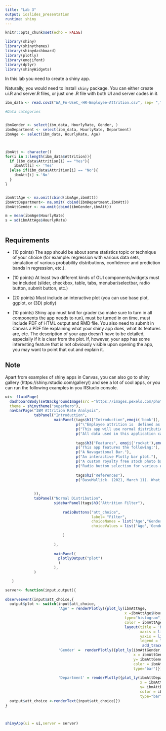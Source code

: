 ---
title: "Lab 3"
output: ioslides_presentation
runtime: shiny
---

```{r setup, include=FALSE}
knitr::opts_chunk$set(echo = FALSE)
```


```{r}
library(shiny)
library(shinythemes)
library(shinydashboard)
library(plotly)
library(emojifont)
library(dplyr)
library(shinyWidgets)
```
In this lab you need to create a shiny app. 

Naturally, you would need to install `shiny` package.  You can either create ui.R and server.R files, or just one .R file with both UI and server codes in
it.

```{r}
ibm_data <- read.csv2("WA_Fn-UseC_-HR-Employee-Attrition.csv", sep= ",")

#Data categories


ibmGender <- select(ibm_data, HourlyRate, Gender, )
ibmDepartment <- select(ibm_data, HourlyRate, Department)
ibmAge <- select(ibm_data, HourlyRate, Age)



ibmAtt <- character()
for(i in 1:length(ibm_data$Attrition)){
  if (ibm_data$Attrition[i] == "Yes"){
    ibmAtt[i] <- 'Yes'
  }else if(ibm_data$Attrition[i] == "No"){
    ibmAtt[i] <-'No'
  }
}


ibmAttAge <- na.omit(cbind(ibmAge,ibmAtt))
ibmAttDepartment<- na.omit( cbind(ibmDepartment,ibmAtt))
ibmAttGender <- na.omit(cbind(ibmGender,ibmAtt))

m = mean(ibmAge$HourlyRate)
s = sd(ibmAttAge$HourlyRate)



```

## Requirements

- (10 points) The app should be about some statistics topic or technique of your choice (for example: regression with various data sets, simulation of various probability distributions, confidence and prediction bands in regression, etc.).

- (10 points) At least two different kinds of GUI components/widgets must be included (slider, checkbox, table, tabs, menubar/selectbar, radio button, submit button, etc.)

- (20 points) Must include an interactive plot (you can use base plot, ggplot, or (3D) plotly)

- (10 points) Shiny app must knit for grader (so make sure to turn in all components the app needs to run), must be turned in on time, must include PDF of HTML output and RMD file.  You also need to submit in Canvas a PDF file explaining what your shiny app does, what its features are, etc. The description of your app doesn’t have to be detailed, especially if it is clear from the plot. If, however, your app has some interesting feature that is not obviously visible upon opening the app, you may want to point that out and explain it.

## Note

Apart from examples of shiny apps in Canvas, you can also go to shiny gallery (https://shiny.rstudio.com/gallery/) and see a lot of cool apps, or you can run the following examples in you RStudio console.
```{r}
ui<- fluidPage(
  dashboardBody(setBackgroundImage(src ="https://images.pexels.com/photos/735911/pexels-photo-735911.jpeg?auto=compress&cs=tinysrgb&w=1260&h=750&dpr=2" )),
  theme = shinytheme("superhero"),
  navbarPage("IBM Attrition Rate Analysis", 
             tabPanel("Introduction", 
                      mainPanel(tags$h1("Introduction",emoji('book')),
                                p("\"Employee attrition is  defined as the natural process by which employees leave the workforce.\"(BasuMallick, 2021). IBM has created a dataset to analyze employee attrition rates vs performance.  "),
                                p("This app will use normal distribution to display the correlation between employee attrition, age, gender, and department vs hourly rate."),
                                p("All data used in this application can be found here: https://www.kaggle.com/datasets/pavansubhasht/ibm-hr-analytics-attrition-dataset"),
                                
                                tags$h3("Features", emoji('rocket'),emoji('computer')),
                                p('This app features the following:'),
                                p("A Navagational Bar."),
                                p("An interactive Plotly bar plot."),
                                p("A custom royalty free stock photo background."),
                                p("Radio button selection for various graphical comparisons."),
                                
                                tags$h2("References"),
                                p("BasuMallick. (2021, March 11). What Is Employee Attrition? Definition, Attrition Rate, Factors, and Reduction Best Practices. Https://Www.Pexels.Com/Photo/Photo-of-Person-Typing-on-Computer-Keyboard-735911/. https://www.toolbox.com/hr/engagement-retention/articles/what-is-attrition-complete-guide/Photo of Person Typing on Computer Keyboard. (2017, October 15). [Photograph]. https://images.pexels.com/photos/735911/pexels-photo-735911.jpeg?auto=compress&cs=tinysrgb&w=1260&h=750&dpr=2")
                                
               
             )),
             tabPanel("Normal Distribution",
                      sidebarPanel(tags$h3("Attrition Filter"),
                       
                          radioButtons("att_choice",
                                       label= "Filter",
                                       choiceNames = list("Age","Gender","Department"),
                                       choiceValues = list('Age','Gender','Department')
                            
                          )
                        
                      ),
                      
                      mainPanel(
                        plotlyOutput("plot")
                        )  
                      ),
             )

   )


```

```{r}
server<- function(input,output){
  
observeEvent(input$att_choice,{
  output$plot <- switch(input$att_choice,
                        'Age' = renderPlotly({plot_ly(ibmAttAge, 
                                                      x =ibmAttAge$HourlyRate,
                                                      type="histogram", 
                                                      color = ibmAttAge$ibmAtt)%>%
                                                      layout(title = 'Normal Distribution', 
                                                             xaxis = list(title = 'Hourly Rate'), 
                                                             yaxis = list(title = 'Employee Age'), 
                                                             legend = list(title=list(text='<b> Attrition </b>')))%>%
                                                              add_trace(x = rnorm(ibmAttAge$HourlyRate, mean = m, sd = s))}),
                        'Gender' =  renderPlotly({plot_ly(ibmAttGender, 
                                                          x = ibmAttGender$Gender,
                                                          y= ibmAttGender$HourlyRate,
                                                          color = ibmAttGender$ibmAtt,
                                                          type="bar")}),
                        
                        'Department' = renderPlotly({plot_ly(ibmAttDepartment, 
                                                             x = ibmAttDepartment$Department, 
                                                             y= ibmAttDepartment$HourlyRate, 
                                                             color = ibmAttDepartment$ibmAtt,
                                                             type="bar")}))
  output$att_choice <-renderText(input$att_choice)})
}



shinyApp(ui = ui,server = server)

```

